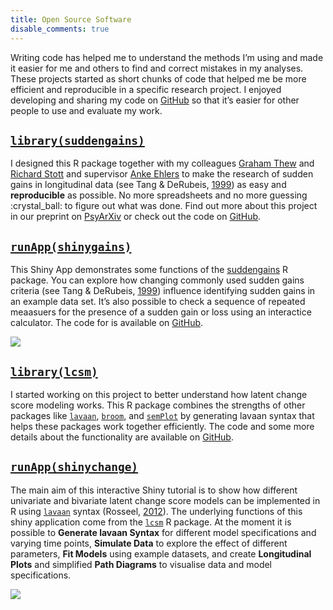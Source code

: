 ```yaml
---
title: Open Source Software
disable_comments: true
---
```


Writing code has helped me to understand the methods I'm using and made it easier for me and others to find and correct mistakes in my analyses.
These projects started as short chunks of code that helped me be more efficient and reproducible in a specific research project.
I enjoyed developing and sharing my code on [GitHub](https://github.com/milanwiedemann) so that it's easier for other people to use and evaluate my work.

## [`library(suddengains)`](https://milanwiedemann.github.io/suddengains/)

I designed this R package together with my colleagues [Graham Thew](https://twitter.com/drgrahamthew) and [Richard Stott](https://twitter.com/DrRichardStott) and supervisor [Anke Ehlers](https://www.psy.ox.ac.uk/team/anke-ehlers) to make the research of sudden gains in longitudinal data (see Tang & DeRubeis, [1999](https://doi.org/10.1037/0022-006X.67.6.894)) as easy and **reproducible** as possible.
No more spreadsheets and no more guessing :crystal_ball: to figure out what was done.
Find out more about this project in our preprint on [PsyArXiv](https://psyarxiv.com/2wa84/) or check out the code on [GitHub](https://github.com/milanwiedemann/suddengains).

<!-- <img src="/gifs/r-suddengains.gif"/> -->

## [`runApp(shinygains)`](https://milanwiedemann.shinyapps.io/shinygains/)

This Shiny App demonstrates some functions of the [suddengains](https://milanwiedemann.github.io/suddengains/) R package.
You can explore how changing commonly used sudden gains criteria (see Tang & DeRubeis, [1999](https://doi.org/10.1037/0022-006X.67.6.894)) influence identifying sudden gains in an example data set.
It's also possible to check a sequence of repeated meaasuers for the presence of a sudden gain or loss using an interactice calculator.
The code for is available on [GitHub](https://github.com/milanwiedemann/shinygains).


<img src="/gifs/r-shinygains-demo-01.gif"/>


## [`library(lcsm)`](https://milanwiedemann.github.io/lcsm/)

I started working on this project to better understand how latent change score modeling works. 
This R package combines the strengths of other packages like [`lavaan`](http://lavaan.ugent.be/), [`broom`](https://CRAN.R-project.org/package=broom), and [`semPlot`](https://CRAN.R-project.org/package=semPlot) by generating lavaan syntax that helps these packages work together efficiently. 
The code and some more details about the functionality are available on [GitHub](https://github.com/milanwiedemann/lcsm).


## [`runApp(shinychange)`](https://milanwiedemann.shinyapps.io/shinychange/)

The main aim of this interactive Shiny tutorial is to show how different univariate and bivariate latent change score models can be implemented in R using [`lavaan`](http://lavaan.ugent.be/) syntax (Rosseel, [2012](http://www.jstatsoft.org/v48/i02)).
The underlying functions of this shiny application come from the [`lcsm`](https://milanwiedemann.github.io/lcsm/) R package.
At the moment it is possible to **Generate lavaan Syntax** for different model specifications and varying time points, **Simulate Data** to explore the effect of different parameters, **Fit Models** using example datasets, and create **Longitudinal Plots** and simplified **Path Diagrams** to visualise data and model specifications.

<img src="/gifs/r-shinychange-low.gif"/>
